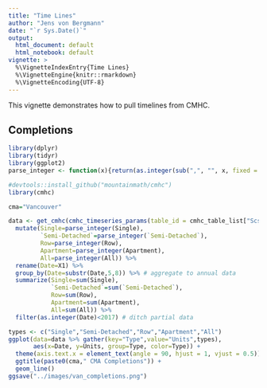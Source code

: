 ```yaml
---
title: "Time Lines"
author: "Jens von Bergmann"
date: "`r Sys.Date()`"
output:
  html_document: default
  html_notebook: default
vignette: >
  %\VignetteIndexEntry{Time Lines}
  %\VignetteEngine{knitr::rmarkdown}
  %\VignetteEncoding{UTF-8}
---
```


This vignette demonstrates how to pull timelines from CMHC.

## Completions

```r
library(dplyr)
library(tidyr)
library(ggplot2)
parse_integer <- function(x){return(as.integer(sub(",", "", x, fixed = TRUE)))}
```


```r
#devtools::install_github("mountainmath/cmhc")
library(cmhc)

cma="Vancouver"

data <- get_cmhc(cmhc_timeseries_params(table_id = cmhc_table_list["Scss Completions Time Seris"], geography_id = cmhc_geography_list[cma])) %>% # yes, CMHC sends down formatter numbers that need to be parsed
  mutate(Single=parse_integer(Single),
         `Semi-Detached`=parse_integer(`Semi-Detached`),
         Row=parse_integer(Row),
         Apartment=parse_integer(Apartment),
         All=parse_integer(All)) %>%
  rename(Date=X1) %>%
  group_by(Date=substr(Date,5,8)) %>% # aggregate to annual data
  summarize(Single=sum(Single),
            `Semi-Detached`=sum(`Semi-Detached`),
            Row=sum(Row),
            Apartment=sum(Apartment),
            All=sum(All)) %>%
  filter(as.integer(Date)<2017) # ditch partial data

types <- c("Single","Semi-Detached","Row","Apartment","All")
ggplot(data=data %>% gather(key="Type",value="Units",types), 
       aes(x=Date, y=Units, group=Type, color=Type)) +
  theme(axis.text.x = element_text(angle = 90, hjust = 1, vjust = 0.5)) +
  ggtitle(paste0(cma," CMA Completions")) + 
  geom_line()
ggsave("../images/van_completions.png")
```

